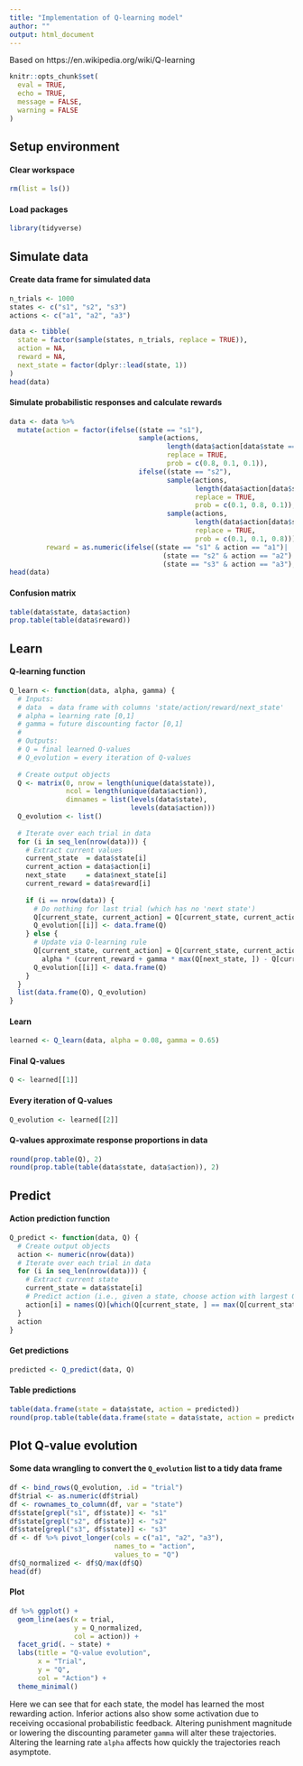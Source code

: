 ```yaml
---
title: "Implementation of Q-learning model"
author: ""
output: html_document
---
```


Based on https://en.wikipedia.org/wiki/Q-learning

```r
knitr::opts_chunk$set( 
  eval = TRUE,
  echo = TRUE,
  message = FALSE, 
  warning = FALSE
)
```

## Setup environment 

#### Clear workspace
``` r
rm(list = ls())
```

#### Load packages
``` r
library(tidyverse)
```

## Simulate data 

#### Create data frame for simulated data
``` r
n_trials <- 1000
states <- c("s1", "s2", "s3")
actions <- c("a1", "a2", "a3")

data <- tibble(
  state = factor(sample(states, n_trials, replace = TRUE)),
  action = NA,
  reward = NA,
  next_state = factor(dplyr::lead(state, 1))
)
head(data)
```

#### Simulate probabilistic responses and calculate rewards
``` r
data <- data %>% 
  mutate(action = factor(ifelse((state == "s1"), 
                                sample(actions, 
                                       length(data$action[data$state == "s1"]), 
                                       replace = TRUE, 
                                       prob = c(0.8, 0.1, 0.1)), 
                                ifelse((state == "s2"), 
                                       sample(actions, 
                                              length(data$action[data$state == "s2"]), 
                                              replace = TRUE, 
                                              prob = c(0.1, 0.8, 0.1)),
                                       sample(actions, 
                                              length(data$action[data$state == "s3"]), 
                                              replace = TRUE, 
                                              prob = c(0.1, 0.1, 0.8))))),
         reward = as.numeric(ifelse((state == "s1" & action == "a1")|
                                      (state == "s2" & action == "a2")|
                                      (state == "s3" & action == "a3"), 1, -1)))
head(data)
```

#### Confusion matrix
``` r
table(data$state, data$action)
prop.table(table(data$reward))
```

## Learn 

#### Q-learning function
``` r
Q_learn <- function(data, alpha, gamma) {
  # Inputs:
  # data  = data frame with columns 'state/action/reward/next_state'
  # alpha = learning rate [0,1]
  # gamma = future discounting factor [0,1]
  #
  # Outputs:
  # Q = final learned Q-values
  # Q_evolution = every iteration of Q-values
  
  # Create output objects
  Q <- matrix(0, nrow = length(unique(data$state)), 
              ncol = length(unique(data$action)),
              dimnames = list(levels(data$state),
                              levels(data$action)))
  Q_evolution <- list()
  
  # Iterate over each trial in data
  for (i in seq_len(nrow(data))) {
    # Extract current values
    current_state  = data$state[i]
    current_action = data$action[i]
    next_state     = data$next_state[i]
    current_reward = data$reward[i]
    
    if (i == nrow(data)) {
      # Do nothing for last trial (which has no 'next state')
      Q[current_state, current_action] = Q[current_state, current_action]
      Q_evolution[[i]] <- data.frame(Q)
    } else {
      # Update via Q-learning rule
      Q[current_state, current_action] = Q[current_state, current_action] +
        alpha * (current_reward + gamma * max(Q[next_state, ]) - Q[current_state, current_action])
      Q_evolution[[i]] <- data.frame(Q)
    }
  }
  list(data.frame(Q), Q_evolution)
}
```

#### Learn
``` r
learned <- Q_learn(data, alpha = 0.08, gamma = 0.65)
```

#### Final Q-values
``` r
Q <- learned[[1]] 
```

#### Every iteration of Q-values
``` r
Q_evolution <- learned[[2]]  
```

#### Q-values approximate response proportions in data
``` r
round(prop.table(Q), 2)
round(prop.table(table(data$state, data$action)), 2)
```

## Predict

#### Action prediction function
``` r
Q_predict <- function(data, Q) {
  # Create output objects
  action <- numeric(nrow(data))
  # Iterate over each trial in data
  for (i in seq_len(nrow(data))) {
    # Extract current state
    current_state = data$state[i]
    # Predict action (i.e., given a state, choose action with largest Q-value)
    action[i] = names(Q)[which(Q[current_state, ] == max(Q[current_state, ]))]
  }
  action
}
```

#### Get predictions
``` r
predicted <- Q_predict(data, Q)
```

#### Table predictions
``` r
table(data.frame(state = data$state, action = predicted))
round(prop.table(table(data.frame(state = data$state, action = predicted))), 2)
```

## Plot Q-value evolution

#### Some data wrangling to convert the `Q_evolution` list to a tidy data frame
``` r
df <- bind_rows(Q_evolution, .id = "trial")
df$trial <- as.numeric(df$trial)
df <- rownames_to_column(df, var = "state")
df$state[grepl("s1", df$state)] <- "s1"
df$state[grepl("s2", df$state)] <- "s2"
df$state[grepl("s3", df$state)] <- "s3"
df <- df %>% pivot_longer(cols = c("a1", "a2", "a3"), 
                          names_to = "action", 
                          values_to = "Q")
df$Q_normalized <- df$Q/max(df$Q)
head(df)
```

#### Plot
``` r
df %>% ggplot() +
  geom_line(aes(x = trial, 
                y = Q_normalized, 
                col = action)) +
  facet_grid(. ~ state) +
  labs(title = "Q-value evolution", 
       x = "Trial", 
       y = "Q", 
       col = "Action") +
  theme_minimal()
```

Here we can see that for each state, the model has learned the most rewarding action. 
Inferior actions also show some activation due to receiving occasional probabilistic feedback.
Altering punishment magnitude or lowering the discounting parameter `gamma` will alter these trajectories. Altering the learning rate `alpha` affects how quickly the trajectories reach asymptote. 
